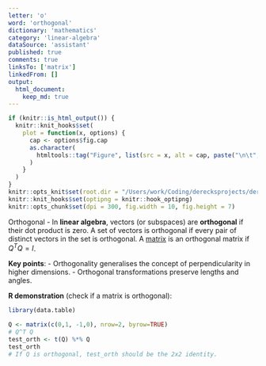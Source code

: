 ```yaml
---
letter: 'o'
word: 'orthogonal'
dictionary: 'mathematics'
category: 'linear-algebra'
dataSource: 'assistant'
published: true
comments: true
linksTo: ['matrix']
linkedFrom: []
output:
  html_document:
    keep_md: true
---
```


```r
if (knitr::is_html_output()) {
  knitr::knit_hooks$set(
    plot = function(x, options) {
      cap <- options$fig.cap
      as.character(
        htmltools::tag("Figure", list(src = x, alt = cap, paste("\n\t", cap, "\n", sep="")))
      )
    }
  )
}
knitr::opts_knit$set(root.dir = "/Users/work/Coding/derecksprojects/derecksnotes.com-playground/derecksnotes.com/client/src/app/dictionaries/mathematics/definitions")
knitr::knit_hooks$set(optipng = knitr::hook_optipng)
knitr::opts_chunk$set(dpi = 300, fig.width = 10, fig.height = 7)
```

<a id="orthogonal">Orthogonal</a> - In **linear algebra**, vectors (or subspaces) are **orthogonal** if their dot product is zero. A set of vectors is orthogonal if every pair of distinct vectors in the set is orthogonal. A [matrix](#matrix) is an orthogonal matrix if $Q^T Q = I$.

**Key points**:
- Orthogonality generalises the concept of perpendicularity in higher dimensions.
- Orthogonal transformations preserve lengths and angles.

**R demonstration** (check if a matrix is orthogonal):

```r
library(data.table)

Q <- matrix(c(0,1, -1,0), nrow=2, byrow=TRUE)
# Q^T Q
test_orth <- t(Q) %*% Q
test_orth
# If Q is orthogonal, test_orth should be the 2x2 identity.
```
